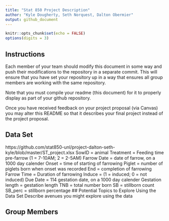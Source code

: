 ```yaml
---
title: "Stat 850 Project Description"
author: "Kyle Dougherty, Seth Norquest, Dalton Obermier"
output: github_document
---
```


```r
knitr::opts_chunk$set(echo = FALSE)
options(digits = 3)
```

## Instructions

Each member of your team should modify this document in some way and push their modifications to the repository in a separate commit. This will ensure that you have set your repository up in a way that ensures all group members are working with the same repository. 

Note that you must compile your readme (this document) for it to properly display as part of your github repository. 

Once you have received feedback on your project proposal (via Canvas) you may alter this README so that it describes your final project instead of the project proposal. 

## Data Set
https://github.com/stat850-unl/project-dalton-seth-kyle/blob/master/ST_project.xlsx
SowID = animal 
Treatment = Feeding time pre-farrow (1 = 7-10AM; 2 = 2-5AM)
Farrow Date = date of farrow, on a 1000 day calender
Onset = time of starting of farrowing
Piglet = number of piglets born when onset was recorded
End = completion of farrowing
Farrow Time = Duration of farrowing 
Induce = (1 = induced; 0 = not induced)
Due Date = 114 gestation date, on a 1000 day calender
Gestation length = gestation length
TNB = total number born 
SB = stillborn count 
SB_perc = stillborn percentage
## Potential Topics to Explore Using the Data Set
Describe avenues you might explore using the data

## Group Members


